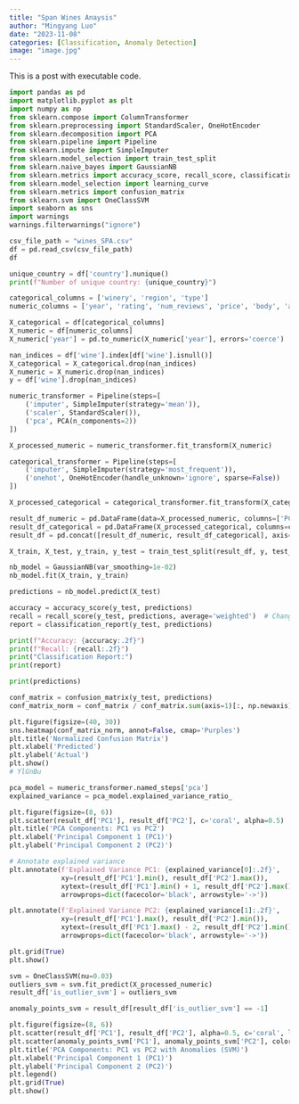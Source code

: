 ```yaml
---
title: "Span Wines Anaysis"
author: "Mingyang Luo"
date: "2023-11-08"
categories: [Classification, Anomaly Detection]
image: "image.jpg"
---
```


This is a post with executable code.

```python
import pandas as pd
import matplotlib.pyplot as plt
import numpy as np
from sklearn.compose import ColumnTransformer
from sklearn.preprocessing import StandardScaler, OneHotEncoder
from sklearn.decomposition import PCA
from sklearn.pipeline import Pipeline
from sklearn.impute import SimpleImputer
from sklearn.model_selection import train_test_split
from sklearn.naive_bayes import GaussianNB
from sklearn.metrics import accuracy_score, recall_score, classification_report
from sklearn.model_selection import learning_curve
from sklearn.metrics import confusion_matrix
from sklearn.svm import OneClassSVM
import seaborn as sns
import warnings
warnings.filterwarnings("ignore")

csv_file_path = "wines_SPA.csv"
df = pd.read_csv(csv_file_path)
df
```

```python
unique_country = df['country'].nunique()
print(f"Number of unique country: {unique_country}")
```

```python
categorical_columns = ['winery', 'region', 'type']
numeric_columns = ['year', 'rating', 'num_reviews', 'price', 'body', 'acidity']

X_categorical = df[categorical_columns]
X_numeric = df[numeric_columns]
X_numeric['year'] = pd.to_numeric(X_numeric['year'], errors='coerce')

nan_indices = df['wine'].index[df['wine'].isnull()]
X_categorical = X_categorical.drop(nan_indices)
X_numeric = X_numeric.drop(nan_indices)
y = df['wine'].drop(nan_indices)

numeric_transformer = Pipeline(steps=[
    ('imputer', SimpleImputer(strategy='mean')),  
    ('scaler', StandardScaler()),
    ('pca', PCA(n_components=2))
])

X_processed_numeric = numeric_transformer.fit_transform(X_numeric)

categorical_transformer = Pipeline(steps=[
    ('imputer', SimpleImputer(strategy='most_frequent')),  
    ('onehot', OneHotEncoder(handle_unknown='ignore', sparse=False))
])

X_processed_categorical = categorical_transformer.fit_transform(X_categorical)

result_df_numeric = pd.DataFrame(data=X_processed_numeric, columns=['PC1', 'PC2'])
result_df_categorical = pd.DataFrame(X_processed_categorical, columns=categorical_transformer.named_steps['onehot'].get_feature_names_out(categorical_columns))
result_df = pd.concat([result_df_numeric, result_df_categorical], axis=1)

X_train, X_test, y_train, y_test = train_test_split(result_df, y, test_size=0.2, random_state=42)

nb_model = GaussianNB(var_smoothing=1e-02)
nb_model.fit(X_train, y_train)

predictions = nb_model.predict(X_test)

accuracy = accuracy_score(y_test, predictions)
recall = recall_score(y_test, predictions, average='weighted')  # Change average as needed
report = classification_report(y_test, predictions)

print(f"Accuracy: {accuracy:.2f}")
print(f"Recall: {recall:.2f}")
print("Classification Report:")
print(report)
```

```python
print(predictions)
```

```python
conf_matrix = confusion_matrix(y_test, predictions)
conf_matrix_norm = conf_matrix / conf_matrix.sum(axis=1)[:, np.newaxis]

plt.figure(figsize=(40, 30))
sns.heatmap(conf_matrix_norm, annot=False, cmap='Purples')  
plt.title('Normalized Confusion Matrix')
plt.xlabel('Predicted')
plt.ylabel('Actual')
plt.show()
# YlGnBu
```

```python
pca_model = numeric_transformer.named_steps['pca']
explained_variance = pca_model.explained_variance_ratio_

plt.figure(figsize=(8, 6))
plt.scatter(result_df['PC1'], result_df['PC2'], c='coral', alpha=0.5)
plt.title('PCA Components: PC1 vs PC2')
plt.xlabel('Principal Component 1 (PC1)')
plt.ylabel('Principal Component 2 (PC2)')

# Annotate explained variance
plt.annotate(f'Explained Variance PC1: {explained_variance[0]:.2f}',
             xy=(result_df['PC1'].min(), result_df['PC2'].max()), 
             xytext=(result_df['PC1'].min() + 1, result_df['PC2'].max() - 1),
             arrowprops=dict(facecolor='black', arrowstyle='->'))

plt.annotate(f'Explained Variance PC2: {explained_variance[1]:.2f}',
             xy=(result_df['PC1'].max(), result_df['PC2'].min()), 
             xytext=(result_df['PC1'].max() - 2, result_df['PC2'].min() + 1),
             arrowprops=dict(facecolor='black', arrowstyle='->'))

plt.grid(True)
plt.show()
```

```python
svm = OneClassSVM(nu=0.03) 
outliers_svm = svm.fit_predict(X_processed_numeric)
result_df['is_outlier_svm'] = outliers_svm

anomaly_points_svm = result_df[result_df['is_outlier_svm'] == -1]

plt.figure(figsize=(8, 6))
plt.scatter(result_df['PC1'], result_df['PC2'], alpha=0.5, c='coral', label='Normal')
plt.scatter(anomaly_points_svm['PC1'], anomaly_points_svm['PC2'], color='red', marker='x', label='Anomaly (SVM)')
plt.title('PCA Components: PC1 vs PC2 with Anomalies (SVM)')
plt.xlabel('Principal Component 1 (PC1)')
plt.ylabel('Principal Component 2 (PC2)')
plt.legend()
plt.grid(True)
plt.show()
```
